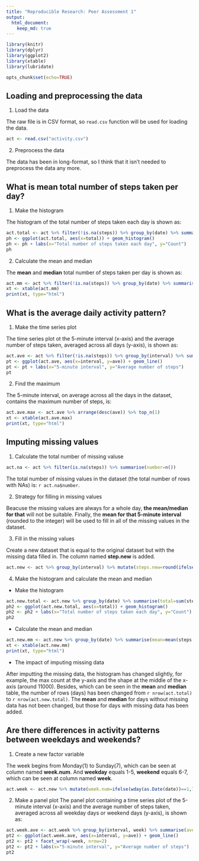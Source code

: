 ```yaml
---
title: "Reproducible Research: Peer Assessment 1"
output: 
  html_document:
    keep_md: true
---
```



```r
library(knitr)
library(dplyr)
library(ggplot2)
library(xtable)
library(lubridate)
```

```r
opts_chunk$set(echo=TRUE)
```


## Loading and preprocessing the data
1. Load the data

The raw file is in CSV format, so `read.csv` function will be used for loading the data.
```r
act <- read.csv("activity.csv")
```

2. Preprocess the data

The data has been in long-format, so I think that it isn't needed to preprocess the data any more.


## What is mean total number of steps taken per day?
1. Make the histogram

The histogram of the total number of steps taken each day is shown as:
```r
act.total <- act %>% filter(!is.na(steps)) %>% group_by(date) %>% summarise(total=sum(steps))
ph <- ggplot(act.total, aes(x=total)) + geom_histogram()
ph <- ph + labs(x="Total number of steps taken each day", y="Count")
ph
```

2. Calculate the mean and median

The **mean** and **median** total number of steps taken per day is shown as:
```r
act.mm <- act %>% filter(!is.na(steps)) %>% group_by(date) %>% summarise(mean=mean(steps), median=median(steps))
xt <- xtable(act.mm)
print(xt, type="html")
```


## What is the average daily activity pattern?
1. Make the time series plot

The time series plot ot the 5-minute interval (x-axis) and the average number of steps taken, averaged across all days (y-axis), is shown as:
```r
act.ave <- act %>% filter(!is.na(steps)) %>% group_by(interval) %>% summarise(ave=mean(steps))
pt <- ggplot(act.ave, aes(x=interval, y=ave)) + geom_line()
pt <- pt + labs(x="5-minute interval", y="Average number of steps")
pt
```

2. Find the maximum

The 5-minute interval, on average across all the days in the dataset, contains the maximum number of steps, is:
```r
act.ave.max <- act.ave %>% arrange(desc(ave)) %>% top_n(1)
xt <- xtable(act.ave.max)
print(xt, type="html")
```


## Imputing missing values
1. Calculate the total number of missing valuse
```r
act.na <- act %>% filter(is.na(steps)) %>% summarise(number=n())
```
The total number of missing values in the dataset (the total number of rows with NAs) is: `r act.na$number`.

2. Strategy for filling in missing values

Beacuse the missing values are always for a whole day, **the mean/median for that** will not be suitable. Finally, the **mean for that 5-minute interval** (rounded to the integer) will be used to fill in all of the missing values in the dataset.

3. Fill in the missing values

Create a new dataset that is equal to the original dataset but with the missing data filled in. The column named **step.new** is added.
```r
act.new <- act %>% group_by(interval) %>% mutate(steps.new=round(ifelse(is.na(steps), mean(steps, na.rm = TRUE), steps)))
```

4. Make the histogram and calculate the mean and median

* Make the histogram
```r
act.new.total <- act.new %>% group_by(date) %>% summarise(total=sum(steps.new))
ph2 <- ggplot(act.new.total, aes(x=total)) + geom_histogram()
ph2 <- ph2 + labs(x="Total number of steps taken each day", y="Count")
ph2
```

* Calculate the mean and median
```r
act.new.mm <- act.new %>% group_by(date) %>% summarise(mean=mean(steps.new), median=median(steps.new))
xt <- xtable(act.new.mm)
print(xt, type="html")
```

* The impact of imputing missing data

After imputting the missing data, the histogram has changed slightly, for example, the max count at the y-axis and the shape at the middle of the x-axis (around 11000). Besides, which can be seen in the **mean** and **median** table, the number of rows (days) has been changed from `r nrow(act.total)` to `r nrow(act.new.total)`. The **mean** and **median** for days without missing data has not been changed, but those for days with missing data has been added.


## Are there differences in activity patterns between weekdays and weekends?
1. Create a new factor variable

The week begins from Monday(1) to Sunday(7), which can be seen at column named **week.num**. And **weekday** equals 1-5, **weekend** equals 6-7, which can be seen at column named **week**.
```r
act.week <- act.new %>% mutate(week.num=ifelse(wday(as.Date(date))==1,7,wday(as.Date(date))-1)) %>% mutate(week=as.factor(ifelse(week.num<=5,"weekday", "weekend")))
```

2. Make a panel plot
The panel plot containing a time series plot of the 5-minute interval (x-axis) and the average number of steps taken, averaged across all weekday days or weekend days (y-axis), is shown as:
```r
act.week.ave <- act.week %>% group_by(interval, week) %>% summarise(ave=mean(steps.new))
pt2 <- ggplot(act.week.ave, aes(x=interval, y=ave)) + geom_line()
pt2 <- pt2 + facet_wrap(~week, nrow=2)
pt2 <- pt2 + labs(x="5-minute interval", y="Average number of steps")
pt2
```
